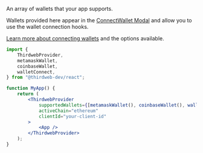 An array of wallets that your app supports.

Wallets provided here appear in the [ConnectWallet Modal](/react/v4/components/ConnectWallet) and allow you to use
the wallet connection hooks.

[Learn more about connecting wallets](/react/v4/connecting-wallets) and the options available.

```jsx
import {
	ThirdwebProvider,
	metamaskWallet,
	coinbaseWallet,
	walletConnect,
} from "@thirdweb-dev/react";

function MyApp() {
	return (
		<ThirdwebProvider
			supportedWallets={[metamaskWallet(), coinbaseWallet(), walletConnect()]}
			activeChain="ethereum"
			clientId="your-client-id"
		>
			<App />
		</ThirdwebProvider>
	);
}
```
